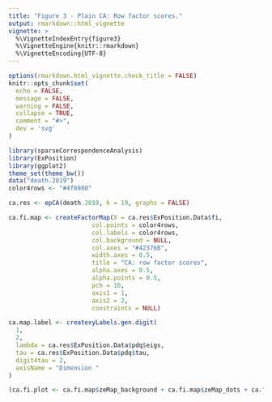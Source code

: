 ```yaml
---
title: "Figure 3 - Plain CA: Row factor scores."
output: rmarkdown::html_vignette
vignette: >
  %\VignetteIndexEntry{figure3}
  %\VignetteEngine{knitr::rmarkdown}
  %\VignetteEncoding{UTF-8}
---
```


```r
options(rmarkdown.html_vignette.check_title = FALSE)
knitr::opts_chunk$set(
  echo = FALSE,
  message = FALSE,
  warning = FALSE,
  collapse = TRUE,
  comment = "#>",
  dev = 'svg'
)
```

```r
library(sparseCorrespondenceAnalysis)
library(ExPosition)
library(ggplot2)
theme_set(theme_bw())
data("death.2019")
color4rows <- "#4f6980"
```

```r
ca.res <- epCA(death.2019, k = 19, graphs = FALSE)
```

```r
ca.fi.map <- createFactorMap(X = ca.res$ExPosition.Data$fi,
                       col.points = color4rows, 
                       col.labels = color4rows,
                       col.background = NULL,
                       col.axes = "#42376B",
                       width.axes = 0.5,
                       title = "CA: row factor scores",
                       alpha.axes = 0.5,
                       alpha.points = 0.5,
                       pch = 16,
                       axis1 = 1,
                       axis2 = 2,
                       constraints = NULL)

ca.map.label <- createxyLabels.gen.digit(
  1,
  2,
  lambda = ca.res$ExPosition.Data$pdq$eigs,
  tau = ca.res$ExPosition.Data$pdq$tau,
  digit4tau = 2,
  axisName = "Dimension "
)

(ca.fi.plot <- ca.fi.map$zeMap_background + ca.fi.map$zeMap_dots + ca.fi.map$zeMap_text + ca.map.label + geom_path(color = color4rows) + theme(axis.title = element_text(color = "#42376B"), axis.text = element_text(color = "#42376B"), title = element_text(color = "#42376B"), panel.border = element_rect(size = 1.5, color = "#42376B", fill = NA)))

```



